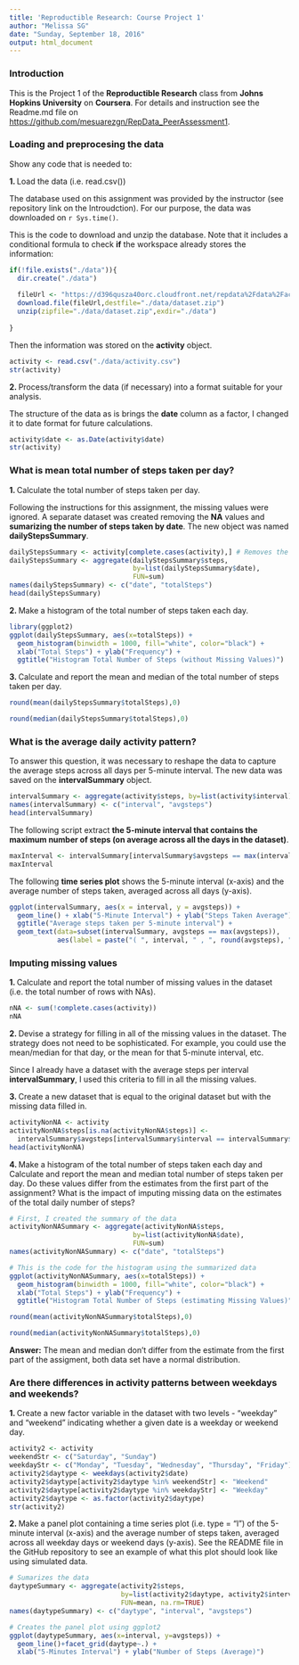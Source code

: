 ---
title: 'Reproductible Research: Course Project 1'
author: "Melissa SG"
date: "Sunday, September 18, 2016"
output: html_document
---

### Introduction

This is the Project 1 of the **Reproductible Research** class from **Johns Hopkins University** on **Coursera**. For details and instruction see the Readme.md file on <https://github.com/mesuarezgn/RepData_PeerAssessment1>.
  
### Loading and preprocesing the data

Show any code that is needed to: 

**1. **Load the data (i.e. read.csv())

The database used on this assignment was provided by the instructor (see repository link on the Introudction). For our purpose, the data was downloaded on `r Sys.time()`.

This is the code to download and unzip the database. Note that it includes a conditional formula to check **if** the workspace already stores the information:

```{r}
if(!file.exists("./data")){
  dir.create("./data")
  
  fileUrl <- "https://d396qusza40orc.cloudfront.net/repdata%2Fdata%2Factivity.zip"
  download.file(fileUrl,destfile="./data/dataset.zip")
  unzip(zipfile="./data/dataset.zip",exdir="./data")
  
}
```
Then the information was stored on the **activity** object.
```{r}
activity <- read.csv("./data/activity.csv")
str(activity)
```

  
**2. **Process/transform the data (if necessary) into a format suitable for your analysis.

The structure of the data as is brings the **date** column as a factor, I changed it to date format for future calculations.
```{r}
activity$date <- as.Date(activity$date)
str(activity)
```

### What is mean total number of steps taken per day?

**1. **Calculate the total number of steps taken per day.

Following the instructions for this assignment, the missing values were ignored. A separate dataset was created removing the **NA** values and **sumarizing the number of steps taken by date**. The new object was named **dailyStepsSummary**.

```{r}
dailyStepsSummary <- activity[complete.cases(activity),] # Removes the missing values
dailyStepsSummary <- aggregate(dailyStepsSummary$steps, 
                               by=list(dailyStepsSummary$date), 
                               FUN=sum)
names(dailyStepsSummary) <- c("date", "totalSteps")
head(dailyStepsSummary)
```

**2. **Make a histogram of the total number of steps taken each day.
```{r}
library(ggplot2)
ggplot(dailyStepsSummary, aes(x=totalSteps)) +
  geom_histogram(binwidth = 1000, fill="white", color="black") +
  xlab("Total Steps") + ylab("Frequency") + 
  ggtitle("Histogram Total Number of Steps (without Missing Values)")
```

**3. **Calculate and report the mean and median of the total number of steps taken per day.
```{r}
round(mean(dailyStepsSummary$totalSteps),0)
```

```{r}
round(median(dailyStepsSummary$totalSteps),0)
```



### What is the average daily activity pattern?

To answer this question, it was necessary to reshape the data to capture the average steps across all days per 5-minute interval. The new data was saved on the **intervalSummary** object.

```{r}
intervalSummary <- aggregate(activity$steps, by=list(activity$interval), FUN=mean, na.rm=TRUE)
names(intervalSummary) <- c("interval", "avgsteps")
head(intervalSummary)
```
The following script extract **the 5-minute interval that contains the maximum number of steps (on average across all the days in the dataset)**.
```{r}
maxInterval <- intervalSummary[intervalSummary$avgsteps == max(intervalSummary$avgsteps),]
maxInterval
```
The following **time series plot** shows the 5-minute interval (x-axis) and the average number of steps taken, averaged across all days (y-axis).
```{r}
ggplot(intervalSummary, aes(x = interval, y = avgsteps)) + 
  geom_line() + xlab("5-Minute Interval") + ylab("Steps Taken Average") + 
  ggtitle("Average steps taken per 5-minute interval") + 
  geom_text(data=subset(intervalSummary, avgsteps == max(avgsteps)),
            aes(label = paste("( ", interval, " , ", round(avgsteps), " )", sep = "")))
```

### Imputing missing values

**1. **Calculate and report the total number of missing values in the dataset (i.e. the total number of rows with NAs).

```{r}
nNA <- sum(!complete.cases(activity))
nNA
```

**2. **Devise a strategy for filling in all of the missing values in the dataset. The strategy does not need to be sophisticated. For example, you could use the mean/median for that day, or the mean for that 5-minute interval, etc.

Since I already have a dataset with the average steps per interval **intervalSummary**, I used this criteria to fill in all the missing values.

**3. **Create a new dataset that is equal to the original dataset but with the missing data filled in.

```{r}
activityNonNA <- activity
activityNonNA$steps[is.na(activityNonNA$steps)] <- 
  intervalSummary$avgsteps[intervalSummary$interval == intervalSummary$interval]
head(activityNonNA)
```

**4. **Make a histogram of the total number of steps taken each day and Calculate and report the mean and median total number of steps taken per day. Do these values differ from the estimates from the first part of the assignment? What is the impact of imputing missing data on the estimates of the total daily number of steps?

```{r}
# First, I created the summary of the data
activityNonNASummary <- aggregate(activityNonNA$steps, 
                               by=list(activityNonNA$date), 
                               FUN=sum)
names(activityNonNASummary) <- c("date", "totalSteps")

# This is the code for the histogram using the summarized data
ggplot(activityNonNASummary, aes(x=totalSteps)) +
  geom_histogram(binwidth = 1000, fill="white", color="black") +
  xlab("Total Steps") + ylab("Frequency") + 
  ggtitle("Histogram Total Number of Steps (estimating Missing Values)")
```

```{r}
round(mean(activityNonNASummary$totalSteps),0)
```

```{r}
round(median(activityNonNASummary$totalSteps),0)
```

**Answer:** The mean and median don't differ from the estimate from the first part of the assigment, both data set have a normal distribution.

### Are there differences in activity patterns between weekdays and weekends?

**1. **Create a new factor variable in the dataset with two levels - "weekday" and "weekend" indicating whether a given date is a weekday or weekend day.

```{r}
activity2 <- activity
weekendStr <- c("Saturday", "Sunday")
weekdayStr <- c("Monday", "Tuesday", "Wednesday", "Thursday", "Friday")
activity2$daytype <- weekdays(activity2$date)
activity2$daytype[activity2$daytype %in% weekendStr] <- "Weekend"
activity2$daytype[activity2$daytype %in% weekdayStr] <- "Weekday"
activity2$daytype <- as.factor(activity2$daytype)
str(activity2)
```

**2. **Make a panel plot containing a time series plot (i.e. type = "l") of the 5-minute interval (x-axis) and the average number of steps taken, averaged across all weekday days or weekend days (y-axis). See the README file in the GitHub repository to see an example of what this plot should look like using simulated data.

```{r}
# Sumarizes the data
daytypeSummary <- aggregate(activity2$steps, 
                            by=list(activity2$daytype, activity2$interval), 
                            FUN=mean, na.rm=TRUE)
names(daytypeSummary) <- c("daytype", "interval", "avgsteps")

# Creates the panel plot using ggplot2
ggplot(daytypeSummary, aes(x=interval, y=avgsteps)) +
  geom_line()+facet_grid(daytype~.) + 
  xlab("5-Minutes Interval") + ylab("Number of Steps (Average)")
```



